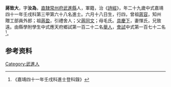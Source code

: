 {{明清人物信息框
| 姓名 = 蔣致大
| 原名 =
| 圖片名稱= 
| 圖片大小 =
| 圖片說明 = 
| 最高職務 =
| 國家 = 大明 
| 爵位 =
| 籍貫 = [[南直隸|直隸]][[常州府|常州府]][[武進縣|武進縣]]
| 族裔 = 
| 字號 = 
| 諡號 =
| 出生日期 = 六月十八日
| 出生地點 =
| 逝世日期 = 卒年不詳 
| 逝世地點 =
| 墓葬 =
| 配偶 = 惲氏
| 親屬 = 曾祖[[蔣容|蔣容]]，祖[[蔣盈|蔣盈]]，父[[蔣同文|蔣同文]]，母毛氏
| 出身 =
* 嘉靖四十一年壬戌科同進士出身
| 經歷 =
| 著作 = 
}}
'''蔣致大'''{{BD|1534年||？年||}}，字'''汝為'''，[[南直隸|直隸]][[常州府|常州府]][[武進縣|武進縣]]人，軍籍，治《[[詩經|詩經]]》，年二十九歲中式嘉靖四十一年壬戌科第三甲第六十八名進士。六月十八日生，行四，曾祖[[蔣容|蔣容]]，知州 贈工部員外郎；祖[[蔣盈|蔣盈]]，引禮舍人；父[[蔣同文|蔣同文]]；母毛氏。[[具慶下|具慶下]]，妻惲氏，兄致遠。由縣學附學生中式應天府鄉試第一百二十二名[[舉人|舉人]]，[[會試|會試]]中式第一百七十二名<ref>《嘉靖四十一年壬戌科進士登科錄》</ref>。

== 参考资料 ==
{{reflist}}

{{嘉靖四十一年壬戌科殿试金榜}}

{{Authority control}}
{{DEFAULTSORT:}}
[[Category:武進人|Category:武進人]]


{{明朝人物小作品}}